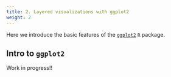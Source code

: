 ```yaml
---
title: 2. Layered visualizations with ggplot2
weight: 2
---
```


<style>
body {
text-align: justify}
</style>
  
Here we introduce the basic features of the [`ggplot2`](https://cran.r-project.org/web/packages/magrittr/) `R` package. 

## Intro to `ggplot2`

Work in progress!!




